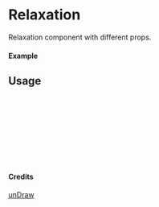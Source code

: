 
<Meta of={Relaxation} title="unDraw/Relaxation" />

# Relaxation

Relaxation component with different props.

#### Example

<Canvas of={Relaxation.Primary} />

## Usage

```ts
import { Relaxation } from "yadl-ui";

const Example = () => {
  return (
      <Relaxation />
  );
};

export default Example;
```

#### Credits
[unDraw](https://undraw.co/illustrations)
